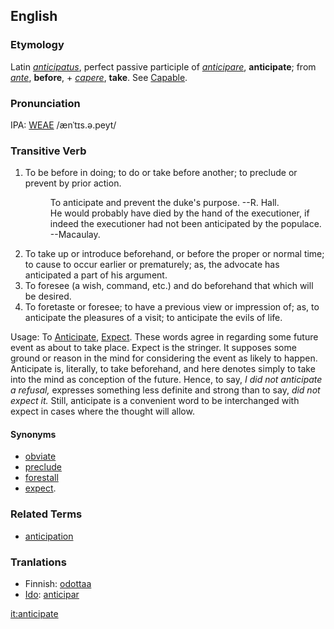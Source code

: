==English==
===Etymology===
Latin ''[[anticipatus]]'', perfect passive participle of ''[[anticipare]]'', '''anticipate'''; from ''[[ante]]'', '''before''', + ''[[capere]]'', '''take'''.  See  [[Capable]].

===Pronunciation===
IPA: [[WEAE]] /ænˈtɪs.ə.peyt/

===Transitive Verb===
# To be before in doing; to do or take before another; to preclude or prevent by prior action.
#:    To anticipate and prevent the duke's purpose. --R. Hall.
#:    He would probably have died by the hand of the executioner, if indeed the executioner had not been anticipated by the populace. --Macaulay.
# To take up or introduce beforehand, or before the proper or normal time; to cause to occur earlier or prematurely; as, the advocate has anticipated a part of his argument.
# To foresee (a wish, command, etc.) and do beforehand that which will be desired.
# To foretaste or foresee; to have a previous view or impression of; as, to anticipate the pleasures of a visit; to anticipate the evils of life.

Usage: To [[Anticipate]], [[Expect]]. These words agree in regarding some future event as about to take place. Expect is the stringer. It supposes some ground or reason in the mind for considering the event as likely to happen. Anticipate is, literally, to take beforehand, and here denotes simply to take into the mind as conception of the future. Hence, to say, ''I did not anticipate a refusal,'' expresses something less definite and strong than to say, ''did not expect it.'' Still, anticipate is a convenient word to be interchanged with expect in cases where the thought will allow.

====Synonyms====
* [[obviate]]
* [[preclude]]
* [[forestall]]
* [[expect]].

<!-- material copied from Webster's Revised Unabridged Dictionary (1913) -->

===Related Terms===
*[[anticipation]]

===Tranlations===
*Finnish: [[odottaa]]
*[[Ido]]: [[anticipar]]

[[it:anticipate]]